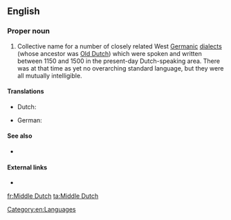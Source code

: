 ==English==
{{wikipedia}}

===Proper noun===
{{en-proper noun|sg=[[middle|Middle]] [[Dutch]]}}

# Collective name for a number of closely related West [[Germanic]] [[dialect]]s (whose ancestor was [[Old Dutch]]) which were spoken and written between 1150 and 1500 in the present-day Dutch-speaking area. There was at that time as yet no overarching standard language, but they were all mutually intelligible.

====Translations====
{{trans-top|the Middle Dutch language}}
* Dutch: {{t+|nl|Middelnederlands|n}}
{{trans-mid}}
* German: {{t+|de|Mittelniederländisch|n}}
{{trans-bottom}}

====See also====
* {{langcat}}

====External links====
* {{ISO 639|3code=dum}}

[[Category:en:Languages]]

[[fr:Middle Dutch]]
[[ta:Middle Dutch]]